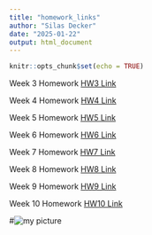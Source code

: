 ---
title: "homework_links"
author: "Silas Decker"
date: "2025-01-22"
output: html_document
---

```{r setup, include=FALSE}
knitr::opts_chunk$set(echo = TRUE)
```

Week 3 Homework [HW3 Link](Homework_3.html)

Week 4 Homework [HW4 Link](Homework_4.html)

Week 5 Homework  [HW5 Link](Homework_5.html)

Week 6 Homework [HW6 Link](Homework_6.html)

Week 7 Homework [HW7 Link](Homework_7.html)

Week 8 Homework [HW8 Link](Homework_8.html)

Week 9 Homework [HW9 Link](Homework_9.html)

Week 10 Homework [HW10 Link](Homework_10.html)



#![my picture](D:\Documents\UVM Classes\computational_bio\homework_3_1_29)
